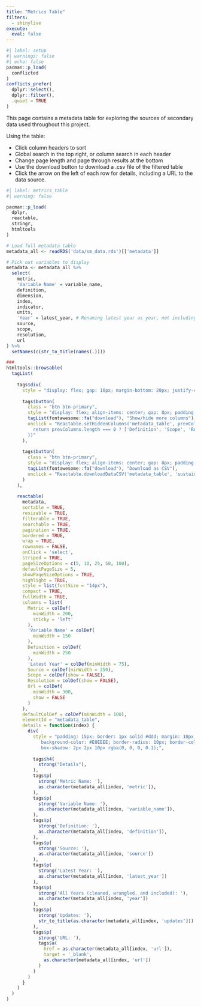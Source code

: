 ```yaml
---
title: "Metrics Table"
filters:
  - shinylive
execute:
  eval: false
---
```


```r
#| label: setup
#| warnings: false
#| echo: false
pacman::p_load(
  conflicted
)
conflicts_prefer(
  dplyr::select(),
  dplyr::filter(),
  .quiet = TRUE
)
```

This page contains a metadata table for exploring the sources of secondary data used throughout this project.

Using the table: 

* Click column headers to sort
* Global search in the top right, or column search in each header
* Change page length and page through results at the bottom
* Use the download button to download a .csv file of the filtered table
* Click the arrow on the left of each row for details, including a URL to the data source.

```r
#| label: metrics_table
#| warning: false

pacman::p_load(
  dplyr,
  reactable,
  stringr,
  htmltools
)

# Load full metadata table
metadata_all <- readRDS('data/sm_data.rds')[['metadata']]

# Pick out variables to display
metadata <- metadata_all %>% 
  select(
    metric,
    'Variable Name' = variable_name,
    definition,
    dimension,
    index,
    indicator,
    units,
    'Year' = latest_year, # Renaming latest year as year, not including og year
    source,
    scope,
    resolution,
    url
) %>% 
  setNames(c(str_to_title(names(.))))

###
htmltools::browsable(
  tagList(
    
    tags$div(
      style = "display: flex; gap: 16px; margin-bottom: 20px; justify-content: center;",
      
      tags$button(
        class = "btn btn-primary",
        style = "display: flex; align-items: center; gap: 8px; padding: 8px 12px;",
        tagList(fontawesome::fa("download"), "Show/hide more columns"),
        onclick = "Reactable.setHiddenColumns('metadata_table', prevColumns => {
          return prevColumns.length === 0 ? ['Definition', 'Scope', 'Resolution', 'Url'] : []
        })"
      ),
      
      tags$button(
        class = "btn btn-primary",
        style = "display: flex; align-items: center; gap: 8px; padding: 8px 12px;",
        tagList(fontawesome::fa("download"), "Download as CSV"),
        onclick = "Reactable.downloadDataCSV('metadata_table', 'sustainability_metadata.csv')"
      )
    ),
    
    reactable(
      metadata,
      sortable = TRUE,
      resizable = TRUE,
      filterable = TRUE,
      searchable = TRUE,
      pagination = TRUE,
      bordered = TRUE,
      wrap = TRUE,
      rownames = FALSE,
      onClick = 'select',
      striped = TRUE,
      pageSizeOptions = c(5, 10, 25, 50, 100),
      defaultPageSize = 5,
      showPageSizeOptions = TRUE,
      highlight = TRUE,
      style = list(fontSize = "14px"),
      compact = TRUE,
      fullWidth = TRUE,
      columns = list(
        Metric = colDef(
          minWidth = 200,
          sticky = 'left'
        ),
        'Variable Name' = colDef(
          minWidth = 150
        ),
        Definition = colDef(
          minWidth = 250
        ),
        'Latest Year' = colDef(minWidth = 75),
        Source = colDef(minWidth = 250),
        Scope = colDef(show = FALSE),
        Resolution = colDef(show = FALSE),
        Url = colDef(
          minWidth = 300,
          show = FALSE
        )
      ),
      defaultColDef = colDef(minWidth = 100),
      elementId = "metadata_table",
      details = function(index) {
        div(
          style = "padding: 15px; border: 1px solid #ddd; margin: 10px 0;
             background-color: #E0EEEE; border-radius: 10px; border-color: black;
             box-shadow: 2px 2px 10px rgba(0, 0, 0, 0.1);",
          
          tags$h4(
            strong("Details"), 
          ),
          tags$p(
            strong('Metric Name: '), 
            as.character(metadata_all[index, 'metric']),
          ),
          tags$p(
            strong('Variable Name: '), 
            as.character(metadata_all[index, 'variable_name']),
          ),
          tags$p(
            strong('Definition: '), 
            as.character(metadata_all[index, 'definition']),
          ),
          tags$p(
            strong('Source: '), 
            as.character(metadata_all[index, 'source'])
          ),
          tags$p(
            strong('Latest Year: '), 
            as.character(metadata_all[index, 'latest_year'])
          ),
          tags$p(
            strong('All Years (cleaned, wrangled, and included): '), 
            as.character(metadata_all[index, 'year'])
          ),
          tags$p(
            strong('Updates: '), 
            str_to_title(as.character(metadata_all[index, 'updates']))
          ),
          tags$p(
            strong('URL: '), 
            tags$a(
              href = as.character(metadata_all[index, 'url']),
              target = '_blank',
              as.character(metadata_all[index, 'url'])
            )
          )
        )
      }
    )
  )
)

```

